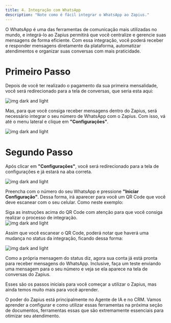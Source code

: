 ```yaml
---
title: 4. Integração com WhatsApp
description: "Note como é fácil integrar o WhatsApp ao Zapius."
---
```


O WhatsApp é uma das ferramentas de comunicação mais utilizadas no mundo, e integrá-lo ao Zapius permitirá que você centralize e gerencie suas mensagens de forma eficiente. Com essa integração, você poderá receber e responder mensagens diretamente da plataforma, automatizar atendimentos e organizar suas conversas com mais praticidade.

# Primeiro Passo

Depois de você ter realizado o pagamento da sua primeira mensalidade, você será redirecionado para a tela de conversas, que seria esta aqui: 

<Frame>
    <div className="w-full flex justify-center">
        <img alt="img dark and light" className="dark:block shadow-lg rounded-lg" src="/images/pagina-de-conversas.png" />    
    </div>
</Frame>

Mas, para que você consiga receber mensagens dentro do Zapius, será necessário integrar o seu número de WhatsApp com o Zapius. Com isso, vá até o menu lateral e clique em **"Configurações"**.

<Frame>
    <div className="w-full flex justify-center">
        <img alt="img dark and light" className="dark:block shadow-lg rounded-lg" src="/images/menu-configuracoes.png" />    
    </div>
</Frame>

# Segundo Passo

Após clicar em **"Configurações"**, você será redirecionado para a tela de configurações e já estará na aba correta.

<Frame> 
    <div className="w-full flex justify-center">
        <img alt="img dark and light" className="dark:block shadow-lg rounded-lg" src="/images/configuracoes-whatsapp.png" />    
    </div>
</Frame>

Preencha com o número do seu WhatsApp e pressione **"Iniciar Configuração"**. Dessa forma, irá aparecer para você um QR Code que você deve escanear com o seu celular. Como neste exemplo:

<Warning>
    Siga as instruções acima do QR Code com atenção para que você consiga realizar o processo de integração.
</Warning>

<Frame>
    <div className="w-full flex justify-center">
        <img alt="img dark and light" className="dark:block shadow-lg rounded-lg" src="/images/qrcode-whatsapp.png" />    
    </div>
</Frame>

Assim que você escanear o QR Code, poderá notar que haverá uma mudança no status da integração, ficando dessa forma:

<Frame>
    <div className="w-full flex justify-center">
        <img alt="img dark and light" className="dark:block shadow-lg rounded-lg" src="/images/whatsapp-conectado.png" />    
    </div>
</Frame>

Como a própria mensagem do status diz, agora sua conta já está pronta para receber mensagens do WhatsApp. Inclusive, faça um teste enviando uma mensagem para o seu número e veja se ela aparece na tela de conversas do Zapius. 

Esses são os passos iniciais para você começar a utilizar o Zapius, mas ainda temos muito mais para você aprender. 

O poder do Zapius está principalmente no Agente de IA e no CRM. Vamos aprender a configurar e como utilizar essas ferramentas na próxima seção de documentos, ferramentas essas que são extremamente essenciais para otimizar seu atendimento.